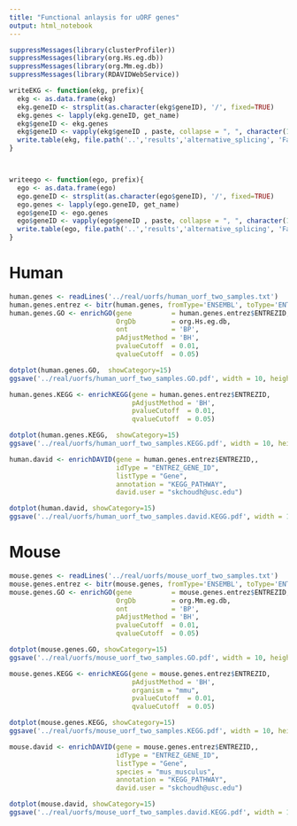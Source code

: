 ```yaml
---
title: "Functional anlaysis for uORF genes"
output: html_notebook
---
```



```r
suppressMessages(library(clusterProfiler))
suppressMessages(library(org.Hs.eg.db))
suppressMessages(library(org.Mm.eg.db))
suppressMessages(library(RDAVIDWebService))
```

```r
writeEKG <- function(ekg, prefix){
  ekg <- as.data.frame(ekg)
  ekg.geneID <- strsplit(as.character(ekg$geneID), '/', fixed=TRUE)
  ekg.genes <- lapply(ekg.geneID, get_name)
  ekg$geneID <- ekg.genes
  ekg$geneID <- vapply(ekg$geneID , paste, collapse = ", ", character(1L))
  write.table(ekg, file.path('..','results','alternative_splicing', 'Fanctional_analysis', paste(prefix, 'tsv', sep='.')))
}



writeego <- function(ego, prefix){
  ego <- as.data.frame(ego)
  ego.geneID <- strsplit(as.character(ego$geneID), '/', fixed=TRUE)
  ego.genes <- lapply(ego.geneID, get_name)
  ego$geneID <- ego.genes
  ego$geneID <- vapply(ego$geneID , paste, collapse = ", ", character(1L))
  write.table(ego, file.path('..','results','alternative_splicing', 'Fanctional_analysis', paste(prefix, 'tsv', sep='.')))
}
```

# Human
```r
human.genes <- readLines('../real/uorfs/human_uorf_two_samples.txt')
human.genes.entrez <- bitr(human.genes, fromType='ENSEMBL', toType='ENTREZID', OrgDb='org.Hs.eg.db')
human.genes.GO <- enrichGO(gene          = human.genes.entrez$ENTREZID,
                           OrgDb         = org.Hs.eg.db,
                           ont           = 'BP',
                           pAdjustMethod = 'BH',
                           pvalueCutoff  = 0.01,
                           qvalueCutoff  = 0.05)
```

```r
dotplot(human.genes.GO,  showCategory=15)
ggsave('../real/uorfs/human_uorf_two_samples.GO.pdf', width = 10, height=10)
```

```r
human.genes.KEGG <- enrichKEGG(gene = human.genes.entrez$ENTREZID,
                               pAdjustMethod = 'BH',
                               pvalueCutoff  = 0.01,
                               qvalueCutoff  = 0.05)
```

```r
dotplot(human.genes.KEGG,  showCategory=15)
ggsave('../real/uorfs/human_uorf_two_samples.KEGG.pdf', width = 10, height=10)

```
```r
human.david <- enrichDAVID(gene = human.genes.entrez$ENTREZID,,
                           idType = "ENTREZ_GENE_ID",
                           listType = "Gene",
                           annotation = "KEGG_PATHWAY",
                           david.user = "skchoudh@usc.edu")
```

```r
dotplot(human.david, showCategory=15)
ggsave('../real/uorfs/human_uorf_two_samples.david.KEGG.pdf', width = 10, height=10)

```

# Mouse
```r
mouse.genes <- readLines('../real/uorfs/mouse_uorf_two_samples.txt')
mouse.genes.entrez <- bitr(mouse.genes, fromType='ENSEMBL', toType='ENTREZID', OrgDb='org.Mm.eg.db')
mouse.genes.GO <- enrichGO(gene          = mouse.genes.entrez$ENTREZID,
                           OrgDb         = org.Mm.eg.db,
                           ont           = 'BP',
                           pAdjustMethod = 'BH',
                           pvalueCutoff  = 0.01,
                           qvalueCutoff  = 0.05)
```

```r
dotplot(mouse.genes.GO, showCategory=15)
ggsave('../real/uorfs/mouse_uorf_two_samples.GO.pdf', width = 10, height=10)
```

```r
mouse.genes.KEGG <- enrichKEGG(gene = mouse.genes.entrez$ENTREZID,
                               pAdjustMethod = 'BH',
                               organism = "mmu",
                               pvalueCutoff  = 0.01,
                               qvalueCutoff  = 0.05)
```

```r
dotplot(mouse.genes.KEGG, showCategory=15)
ggsave('../real/uorfs/mouse_uorf_two_samples.KEGG.pdf', width = 10, height=10)
```



```r
mouse.david <- enrichDAVID(gene = mouse.genes.entrez$ENTREZID,,
                           idType = "ENTREZ_GENE_ID",
                           listType = "Gene",
                           species = "mus_musculus",
                           annotation = "KEGG_PATHWAY",
                           david.user = "skchoudh@usc.edu")
```

```r
dotplot(mouse.david, showCategory=15)
ggsave('../real/uorfs/mouse_uorf_two_samples.david.KEGG.pdf', width = 10, height=10)
```